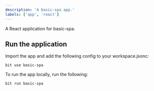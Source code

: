 ```yaml
---
description: 'A basic-spa app.'
labels: ['app', 'react']
---
```


A React application for basic-spa. 

## Run the application

Import the app and add the following config to your workspace.jsonc:

```
bit use basic-spa 
```

To run the app locally, run the following:

```
bit run basic-spa 
```
